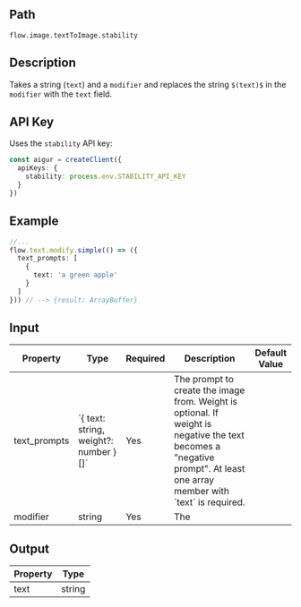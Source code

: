 ## Path
`flow.image.textToImage.stability`

## Description

Takes a string (`text`) and a `modifier` and replaces the string `$(text)$` in the `modifier` with the `text` field.

## API Key

Uses the `stability` API key:

```ts index.ts
const aigur = createClient({
  apiKeys: {
    stability: process.env.STABILITY_API_KEY
  }
})
```

## Example

```ts index.ts
//...
flow.text.modify.simple(() => ({
  text_prompts: [
    {
      text: 'a green apple'
    }
  ]
})) // --> {result: ArrayBuffer}
```


## Input

<table>
  <thead>
    <tr>
      <th>Property</th>
      <th>Type</th>
      <th>Required</th>
      <th>Description</th>
      <th>Default Value</th>
    </tr>
  </thead>
  <tbody>
    <tr>
      <td>text_prompts</td>
      <td>`{ text: string, weight?: number }[]`</td>
      <td>Yes</td>
      <td>The prompt to create the image from. Weight is optional. If weight is negative the text becomes a "negative prompt". At least one array member with `text` is required.</td>
      <td></td>
    </tr>
    <tr>
      <td>modifier</td>
      <td>string</td>
      <td>Yes</td>
      <td>The </td>
      <td></td>
    </tr>
  </tbody>
</table>


## Output

<table>
  <thead>
    <tr>
      <th>Property</th>
      <th>Type</th>
    </tr>
  </thead>
  <tbody>
    <tr>
      <td>text</td>
      <td>string</td>
    </tr>
  </tbody>
</table>